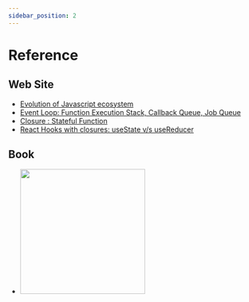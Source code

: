 ```yaml
---
sidebar_position: 2
---
```


# Reference

## Web Site
- [Evolution of Javascript ecosystem](https://ithelp.ithome.com.tw/m/users/20107440/ironman/1355)
- [Event Loop: Function Execution Stack, Callback Queue, Job Queue](https://www.freecodecamp.org/news/synchronous-vs-asynchronous-in-javascript/)
- [Closure : Stateful Function](https://medium.com/@thanhnguyentien/closure-stateful-function-e2a18690e549)
- [React Hooks with closures: useState v/s useReducer](https://medium.com/nerd-for-tech/react-hooks-with-closures-usestate-v-s-usereducer-9e0c20e81051)

## Book

- [<img src="https://learning.oreilly.com/library/cover/9780137466696/250w/" width="250"/>](https://learning.oreilly.com/library/view/functional-and-concurrent/9780137466696/)